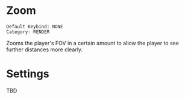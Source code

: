 # Zoom

```
Default Keybind: NONE
Category: RENDER
```

Zooms the player's FOV in a certain amount to allow the player to see further distances more clearly.

# Settings
TBD